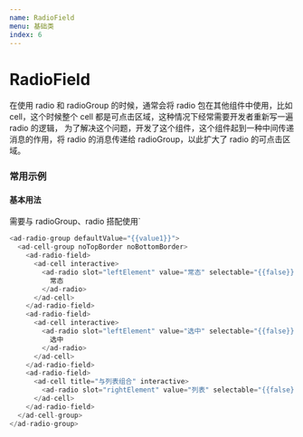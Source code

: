 ```yaml
---
name: RadioField
menu: 基础类
index: 6
---
```



# RadioField

在使用 radio 和 radioGroup 的时候，通常会将 radio 包在其他组件中使用，比如 cell，这个时候整个 cell 都是可点击区域，这种情况下经常需要开发者重新写一遍 radio 的逻辑，
为了解决这个问题，开发了这个组件，这个组件起到一种中间传递消息的作用，将 radio 的消息传递给 radioGroup，以此扩大了 radio 的可点击区域。

<Alert
  title="组件间关系"
  text="radioGroup 组件的子孙组件，radio 组件的祖先组件，需要搭配 radioGroup 和 radio 一起使用"
/>

### 常用示例

#### 基本用法

需要与 radioGroup、radio 搭配使用`

```javascript
<ad-radio-group defaultValue="{{value1}}">
  <ad-cell-group noTopBorder noBottomBorder>
    <ad-radio-field>
      <ad-cell interactive>
        <ad-radio slot="leftElement" value="常态" selectable="{{false}}">
          常态
        </ad-radio>
      </ad-cell>
    </ad-radio-field>
    <ad-radio-field>
      <ad-cell interactive>
        <ad-radio slot="leftElement" value="选中" selectable="{{false}}">
          选中
        </ad-radio>
      </ad-cell>
    </ad-radio-field>
    <ad-radio-field>
      <ad-cell title="与列表组合" interactive>
        <ad-radio slot="rightElement" value="列表" selectable="{{false}}" />
      </ad-cell>
    </ad-radio-field>
  </ad-cell-group>
</ad-radio-group>
```
